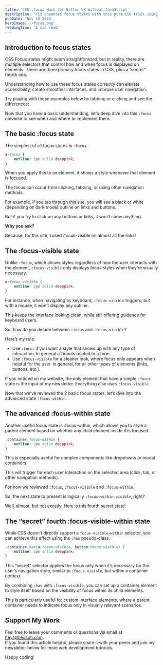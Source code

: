 ```yaml
---
title: 'CSS :focus Hack for Better UX Without JavaScript'
description: 'Fix unwanted focus styles with this pure CSS trick using :focus-visible. Improve accessibility and UX without needing extra JavaScript.'
pubDate: 'Nov 18 2024'
heroImage: '/focus.png'
readingTime: '5 min read'
---
```



## Introduction to focus states

CSS Focus states might seem straightforward, but in reality, there are multiple selectors that control how and when focus is displayed on elements.
There are three primary focus states in CSS, plus a “secret” fourth one.

Understanding how to use these focus states correctly can elevate accessibility, create smoother interfaces, and improve user navigation.

Try playing with these examples below by tabbing or clicking and see the differences:


<Wrapper title="4 types of CSS focus">
	<Focus1 />
</Wrapper>

Now that you have a basic understanding, let's deep dive into this `:focus` universe to see when and where to implement them.

## The basic :focus state

The simplest of all focus states is `:focus`.

```css
a:focus {
	outline: 2px solid deeppink;
}
```

When you apply this to an element, it shows a style whenever that element is focused.

The focus can occur from clicking, tabbing, or using other navigation methods.

For example, if you tab through this site, you will see a black or white (depending on dark mode) outline on links and buttons.

But if you try to click on any buttons or links, it won’t show anything.

**Why you ask?**

Because, for this site, I used :focus-visible on almost all the links!

## The :focus-visible state

Unlike `:focus`, which shows styles regardless of how the user interacts with the element, `:focus-visible` only displays focus styles when they’re visually necessary.

```css
a:focus-visible {
	outline: 2px solid deeppink;
}
```

For instance, when navigating by keyboard, `:focus-visible` triggers, but with a mouse, it won’t display any outline.

This keeps the interface looking clean, while still offering guidance for keyboard users.

So, how do you decide between `:focus` and `:focus-visible`?

Here’s my rule:

- Use `:focus` if you want a style that shows up with any type of interaction. In general all inputs related to a form.
- Use `:focus-visible` for a cleaner look, where focus only appears when helpful for the user. In general, for all other types of elements (links, buttons, etc.).

If you noticed on my website, the only element that have a simple `:focus` state is the input of my newsletter. Everything else uses `:focus-visible`.

Now that we’ve reviewed the 2 basic focus states, let’s dive into the advanced state `:focus-within`.

<Newsletter />

## The advanced :focus-within state

Another useful focus state is :focus-within, which allows you to style a parent element based on whether any child element inside it is focused.

```css
.container:focus-within {
	outline: 2px solid deeppink;
}
```

This is especially useful for complex components like dropdowns or modal containers.

This will trigger for each user interaction on the selected area (click, tab, or other navigation methods).


<Wrapper title="Example">
	<Focus2 />
</Wrapper>

For now we reviewed `:focus`, `:focus-visible` and `:focus-within`.

So, the next state to present is logically `:focus-within-visible`, right?

Well, almost, but not excatly. Here is this fourth secret state!

## The “secret” fourth :focus-visible-within state

While CSS doesn’t directly support a `focus-visible-within` selector, you can achieve this effect using the `:has` pseudo-class.

```css
.container:has(a:focus-visible, button:focus-visible) {
	outline: 2px solid deeppink;
}
```

This “secret” selector applies the focus only when it’s necessary for the user’s navigation style, similar to `:focus-visible`, but within a container context.

By combining `:has` with `:focus-visible`, you can set up a container element to style itself based on the visibility of focus within its child elements.

This is particularly useful for custom interface elements, where a parent container needs to indicate focus only in visually relevant scenarios.


<Wrapper title="Example">
	<Focus3 />
</Wrapper>

## Support My Work

Feel free to leave your comments or questions via email at hey@theosoti.com. <br />
If you found this article helpful, please share it with your peers and join my newsletter below for more web development tutorials.

Happy coding!
